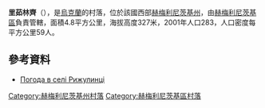 {{coord|49|21|53|N|26|46|26|E|scale:100000|display=title}}

'''里茹林齊'''（{{lang-uk|Рижулинці}}），是[[烏克蘭|烏克蘭]]的村落，位於該國西部[[赫梅利尼茨基州|赫梅利尼茨基州]]，由[[赫梅利尼茨基區|赫梅利尼茨基區]]負責管轄，面積4.8平方公里，海拔高度327米，2001年人口283，人口密度每平方公里59人。

==參考資料==
* [http://weather.in.ua/ua/hmel'nickaja/22283 Погода в селі Рижулинці]

{{DEFAULTSORT:Рижулинці}}
[[Category:赫梅利尼茨基州村落|Category:赫梅利尼茨基州村落]]
[[Category:赫梅利尼茨基區村落|Category:赫梅利尼茨基區村落]]


{{Khmelnytskyi-geo-stub}}